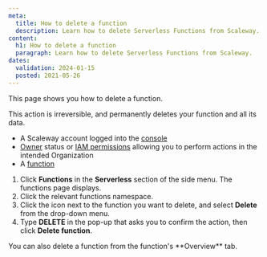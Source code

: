 ```yaml
---
meta:
  title: How to delete a function
  description: Learn how to delete Serverless Functions from Scaleway.
content:
  h1: How to delete a function
  paragraph: Learn how to delete Serverless Functions from Scaleway.
dates:
  validation: 2024-01-15
  posted: 2021-05-26
---
```


This page shows you how to delete a function.

<Message type="important">
  This action is irreversible, and permanently deletes your function and all its data.
</Message>

<Macro id="requirements" />

- A Scaleway account logged into the [console](https://console.scaleway.com/)
- [Owner](/identity-and-access-management/iam/concepts/#owner) status or [IAM permissions](/identity-and-access-management/iam/concepts/#permission) allowing you to perform actions in the intended Organization
- A [function](/serverless/functions/how-to/create-a-function/)

1. Click **Functions** in the **Serverless** section of the side menu. The functions page displays.
2. Click the relevant functions namespace.
2. Click the <Icon name="more" /> icon next to the function you want to delete, and select **Delete** from the drop-down menu.
3. Type **DELETE** in the pop-up that asks you to confirm the action, then click **Delete function**.

<Message type="tip">
  You can also delete a function from the function's **Overview** tab.
</Message>


